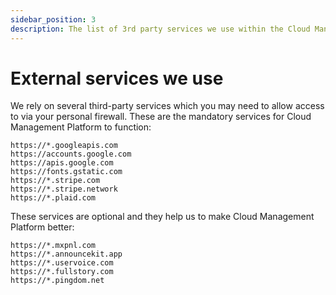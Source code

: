 ```yaml
---
sidebar_position: 3
description: The list of 3rd party services we use within the Cloud Management Platform
---
```


# External services we use

We rely on several third-party services which you may need to allow access to via your personal firewall. These are the mandatory services for Cloud Management Platform to function:

```text
https://*.googleapis.com
https://accounts.google.com
https://apis.google.com
https://fonts.gstatic.com
https://*.stripe.com
https://*.stripe.network
https://*.plaid.com
```

These services are optional and they help us to make Cloud Management Platform better:

```text
https://*.mxpnl.com
https://*.announcekit.app
https://*.uservoice.com
https://*.fullstory.com
https://*.pingdom.net
```
